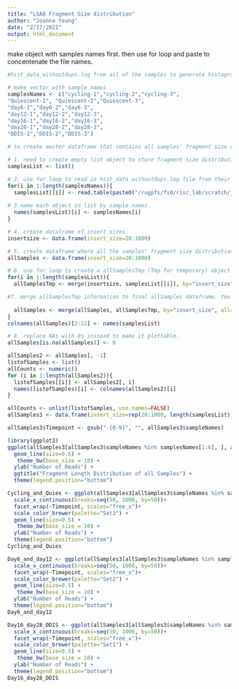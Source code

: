 ```yaml
---
title: "LSA8 Fragment Size distribution"
author: "Joanna Yeung"
date: "2/17/2021"
output: html_document
---
```


make object with samples names first. then use for loop and paste to concentenate the file names. 
```r
#hist_data_withoutdups.log from all of the samples to generate histograms of fragment size distributions & summary "violin plots. 

# make vector with sample names
samplesNames <- c("cycling-1","cycling-2","cycling-3",
"Quiescent-1", "Quiescent-2","Quiescent-3",
"day6-1","day6-2","day6-3",
"day12-1","day12-2","day12-3",
"day16-1","day16-2","day16-3",
"day28-1","day28-2","day28-3",
"DDIS-1","DDIS-2","DDIS-3")

# to create master dataframe that contains all samples' fragment size distributions. 

# 1. need to create empty list object to store fragment size distribution data (hist_data_withoutdups.log file). 
samplesList <- list()

# 2. use for loop to read in hist_data_withoutdups.log file from their original file location. 
for(i in 1:length(samplesNames)){
  samplesList[[i]] <- read.table(paste0("/rugpfs/fs0/risc_lab/scratch/jyeung/LSA8/ATACseq_pipeline/", samplesNames[i] ,"/hist_data_withoutdups.log"),  skip=10, header=T)
  
# 3.name each object in list by sample names. 
  names(samplesList)[i] <- samplesNames[i]
}

# 4. create dataframe of insert sizes
insertsize <- data.frame(insert_size=20:1000)

# 5. create dataframe where all the samples' fragment size distributions will be stored
allSamples <- data.frame(insert_size=20:1000)

# 6. use for loop to create a allSamplesTmp (Tmp for temporary) object where the insertsize dataframe will be merged to each samples' dataframe.
for(i in 1:length(samplesList)){
  allSamplesTmp <- merge(insertsize, samplesList[[i]], by="insert_size", all=T)

#7. merge allSamplesTmp information to final allSamples dataframe. You want to do it this way instead because if you merge first with only allSamples dataframe, the first column is just the insert_sizes which causes all the columns to contain insert_sizes values. 
  
  allSamples <- merge(allSamples, allSamplesTmp, by="insert_size", all=T)
}
colnames(allSamples)[2:22] <- names(samplesList)
```

```r
# 8. replace NAs with 0s instead to make it plottable. 
allSamples[is.na(allSamples)] <- 0
```

```r
allSamples2 <- allSamples[, -1]
listofSamples <- list()
allCounts <- numeric()
for (i in 1:length(allSamples2)){
  listofSamples[[i]] <- allSamples2[, i]
  names(listofSamples)[i] <- colnames(allSamples2)[i]
}

allCounts <- unlist(listofSamples, use.names=FALSE)
allSamples3 <- data.frame(insert_size=rep(20:1000, length(samplesList)), allCounts = allCounts, sampleNames=rep(names(samplesList), each=nrow(allSamples2)))
```

```r
allSamples3$Timepoint <- gsub("-[0-9]", "", allSamples3$sampleNames)
```

```r
library(ggplot2)
ggplot(allSamples3[allSamples3$sampleNames %in% samplesNames[1:6], ], aes(x=insert_size, y=allCounts, colour=sampleNames)) + 
  geom_line(size=0.5) +
   theme_bw(base_size = 10) + 
  ylab("Number of Reads") + 
  ggtitle("Fragment Length Distribution of all Samples") + 
  theme(legend.position="bottom")
```
```r
Cycling_and_Quies <- ggplot(allSamples3[allSamples3$sampleNames %in% samplesNames[1:6], ], aes(x=insert_size, y=allCounts, colour=sampleNames)) + 
  scale_x_continuous(breaks=seq(50, 1000, by=50))+
  facet_wrap(~Timepoint, scales="free_x")+
  scale_color_brewer(palette="Set3") +
  geom_line(size=0.5) +
   theme_bw(base_size = 10) + 
  ylab("Number of Reads") + 
  theme(legend.position="bottom")
Cycling_and_Quies
```

```r
Day6_and_day12 <- ggplot(allSamples3[allSamples3$sampleNames %in% samplesNames[7:12], ], aes(x=insert_size, y=allCounts, colour=sampleNames)) + 
  scale_x_continuous(breaks=seq(50, 1000, by=50))+
  facet_wrap(~Timepoint, scales="free_x")+
  scale_color_brewer(palette="Set2") +
  geom_line(size=0.5) +
   theme_bw(base_size = 10) + 
  ylab("Number of Reads") + 
  theme(legend.position="bottom")
Day6_and_day12
```
```r
Day16_day28_DDIS <- ggplot(allSamples3[allSamples3$sampleNames %in% samplesNames[13:21], ], aes(x=insert_size, y=allCounts, colour=sampleNames)) + 
  scale_x_continuous(breaks=seq(50, 1000, by=50))+
  facet_wrap(~Timepoint, scales="free_x")+
  scale_color_brewer(palette="Set1") +
  geom_line(size=0.5) +
   theme_bw(base_size = 10) + 
  ylab("Number of Reads") + 
  theme(legend.position="bottom")
Day16_day28_DDIS
```




